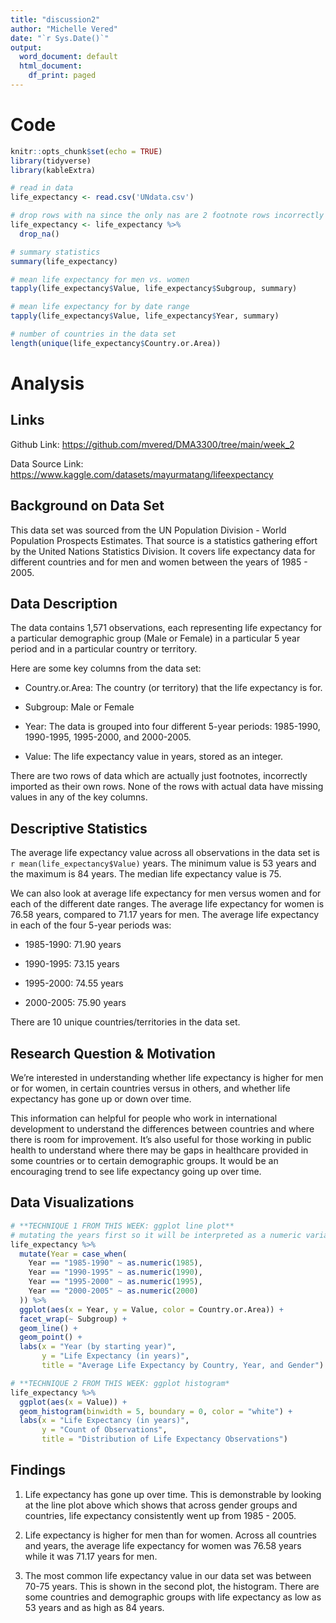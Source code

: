 ```yaml
---
title: "discussion2"
author: "Michelle Vered"
date: "`r Sys.Date()`"
output:
  word_document: default
  html_document:
    df_print: paged
---
```


# Code

```r
knitr::opts_chunk$set(echo = TRUE)
library(tidyverse)
library(kableExtra)
```

```r
# read in data
life_expectancy <- read.csv('UNdata.csv')

# drop rows with na since the only nas are 2 footnote rows incorrectly imported into the data
life_expectancy <- life_expectancy %>%
  drop_na()

# summary statistics
summary(life_expectancy)
```

```r
# mean life expectancy for men vs. women
tapply(life_expectancy$Value, life_expectancy$Subgroup, summary)

# mean life expectancy for by date range
tapply(life_expectancy$Value, life_expectancy$Year, summary)
```

```r
# number of countries in the data set
length(unique(life_expectancy$Country.or.Area))
```

# Analysis

## Links

Github Link: <https://github.com/mvered/DMA3300/tree/main/week_2>

Data Source Link: <https://www.kaggle.com/datasets/mayurmatang/lifeexpectancy>

## Background on Data Set

This data set was sourced from the UN Population Division - World Population Prospects Estimates. That source is a statistics gathering effort by the United Nations Statistics Division. It covers life expectancy data for different countries and for men and women between the years of 1985 - 2005.

## Data Description

The data contains 1,571 observations, each representing life expectancy for a particular demographic group (Male or Female) in a particular 5 year period and in a particular country or territory.

Here are some key columns from the data set:

-   Country.or.Area: The country (or territory) that the life expectancy is for.

-   Subgroup: Male or Female

-   Year: The data is grouped into four different 5-year periods: 1985-1990, 1990-1995, 1995-2000, and 2000-2005.

-   Value: The life expectancy value in years, stored as an integer.

There are two rows of data which are actually just footnotes, incorrectly imported as their own rows. None of the rows with actual data have missing values in any of the key columns.

## Descriptive Statistics

The average life expectancy value across all observations in the data set is `r mean(life_expectancy$Value)` years. The minimum value is 53 years and the maximum is 84 years. The median life expectancy value is 75.

We can also look at average life expectancy for men versus women and for each of the different date ranges. The average life expectancy for women is 76.58 years, compared to 71.17 years for men. The average life expectancy in each of the four 5-year periods was:

-   1985-1990: 71.90 years

-   1990-1995: 73.15 years

-   1995-2000: 74.55 years

-   2000-2005: 75.90 years

There are 10 unique countries/territories in the data set.

## Research Question & Motivation

We're interested in understanding whether life expectancy is higher for men or for women, in certain countries versus in others, and whether life expectancy has gone up or down over time.

This information can helpful for people who work in international development to understand the differences between countries and where there is room for improvement. It's also useful for those working in public health to understand where there may be gaps in healthcare provided in some countries or to certain demographic groups. It would be an encouraging trend to see life expectancy going up over time.

## Data Visualizations

```r

# **TECHNIQUE 1 FROM THIS WEEK: ggplot line plot**
# mutating the years first so it will be interpreted as a numeric variable
life_expectancy %>%
  mutate(Year = case_when(
    Year == "1985-1990" ~ as.numeric(1985),
    Year == "1990-1995" ~ as.numeric(1990),
    Year == "1995-2000" ~ as.numeric(1995),
    Year == "2000-2005" ~ as.numeric(2000)
  )) %>%
  ggplot(aes(x = Year, y = Value, color = Country.or.Area)) +
  facet_wrap(~ Subgroup) +
  geom_line() +
  geom_point() +
  labs(x = "Year (by starting year)",
       y = "Life Expectancy (in years)",
       title = "Average Life Expectancy by Country, Year, and Gender")
```

```r

# **TECHNIQUE 2 FROM THIS WEEK: ggplot histogram*
life_expectancy %>%
  ggplot(aes(x = Value)) +
  geom_histogram(binwidth = 5, boundary = 0, color = "white") +
  labs(x = "Life Expectancy (in years)",
       y = "Count of Observations",
       title = "Distribution of Life Expectancy Observations")
```

## Findings

1.  Life expectancy has gone up over time. This is demonstrable by looking at the line plot above which shows that across gender groups and countries, life expectancy consistently went up from 1985 - 2005.

2.  Life expectancy is higher for men than for women. Across all countries and years, the average life expectancy for women was 76.58 years while it was 71.17 years for men.

3.  The most common life expectancy value in our data set was between 70-75 years. This is shown in the second plot, the histogram. There are some countries and demographic groups with life expectancy as low as 53 years and as high as 84 years.
